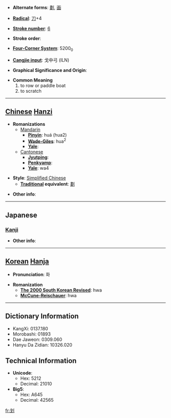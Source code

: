 * '''Alternate forms''': [[劃]], [[画]]

* '''[[Wiktionary:Chinese radical index| Radical]]''': [[Wiktionary:Chinese radical index 刀|刀]]+4

* '''[[Wiktionary:Chinese total strokes index|Stroke number]]''': [[Wiktionary:Chinese total strokes index 6|6]]

* '''Stroke order''': 

* '''[[Wiktionary:Chinese four corner index|Four-Corner System]]''': 5200<sub>0</sub>

* '''[[Wiktionary:Chinese Cangjie index|Cangjie input]]''': 戈中弓 (ILN)

* '''Graphical Significance and Origin''': 

* '''Common Meaning'''
*#to row or paddle boat
*# to scratch


----

== [[Chinese]] [[Hanzi]] ==

* '''Romanizations'''
** [[Mandarin]]
*** '''[[Pinyin]]''': huá (hua2)
*** '''[[Wade-Giles]]''': hua<sup>2</sup>
*** '''[[Yale]]''': 
**[[Cantonese]]
***'''[[Jyutping]]''':
***'''[[Penkyamp]]''': 
***'''[[Yale]]''': wa4

* '''Style''': [[Simplified Chinese]] 
** '''[[Traditional Chinese|Traditional]] equivalent''': [[劃]]

* '''Other info''': 

----

==Japanese==
===[[Kanji]]===
{{kanji|on readings=[[か]] (ka), [[げ]] (ge)|kun readings=[[さおさす]] (saosasu), [[かま]] (kama), [[さく]] (saku)}}

* '''Other info''':  

----

== [[Korean]] [[Hanja]] ==

* '''Pronunciation''': 화

* '''Romanization'''
** '''[[The 2000 South Korean Revised Romanization|The 2000 South Korean Revised]]''': hwa
** '''[[McCune-Reischauer]]''': hwa

----

== Dictionary Information ==

* KangXi: 0137.180
* Morobashi: 01893
* Dae Jaweon: 0309.060
* Hanyu Da Zidian: 10326.020

== Technical Information ==

* '''Unicode''':
** Hex: 5212
** Decimal: 21010
* '''Big5''':
** Hex: A645
** Decimal: 42565

[[fr:划]]